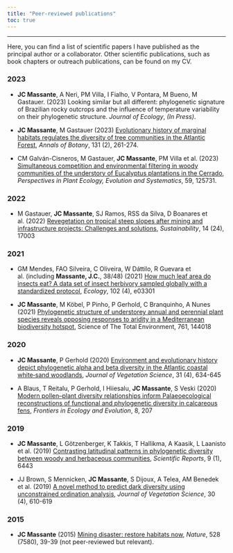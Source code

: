 ```yaml
---
title: "Peer-reviewed publications"
toc: true
---
```


------------------------------------------------------------------------

Here, you can find a list of scientific papers I have published as the principal author or a collaborator. Other scientific publications, such as book chapters or outreach publications, can be found on my CV.

### 2023

-   **JC Massante**, A Neri, PM Villa, I Fialho, V Pontara, M Bueno, M Gastauer. (2023) Looking similar but all different: phylogenetic signature of Brazilian rocky outcrops and the influence of temperature variability on their phylogenetic structure. *Journal of Ecology*, *(In Press)*.

-   **JC Massante**, M Gastauer (2023) [Evolutionary history of marginal habitats regulates the diversity of tree communities in the Atlantic Forest](https://academic.oup.com/aob/article/131/2/261/6682811), *Annals of Botany*, 131 (2), 261-274.

-   CM Galván-Cisneros, M Gastauer, **JC Massante**, PM Villa et al. (2023) [Simultaneous competition and environmental filtering in woody communities of the understory of Eucalyptus plantations in the Cerrado](https://www.sciencedirect.com/science/article/pii/S143383192300015X), *Perspectives in Plant Ecology, Evolution and Systematics*, 59, 125731.

### 2022

-   M Gastauer, **JC Massante**, SJ Ramos, RSS da Silva, D Boanares et al. (2022) [Revegetation on tropical steep slopes after mining and infrastructure projects: Challenges and solutions](https://www.mdpi.com/2071-1050/14/24/17003), *Sustainability*, 14 (24), 17003

### 2021

-   GM Mendes, FAO Silveira, C Oliveira, W Dáttilo, R Guevara et al. (including **Massante, J.C.**, 38/48) (2021) [How much leaf area do insects eat? A data set of insect herbivory sampled globally with a standardized protocol](https://esajournals.onlinelibrary.wiley.com/doi/full/10.1002/ecy.3301?campaign=wolearlyview), *Ecology*, 102 (4), e03301

-   **JC Massante**, M Köbel, P Pinho, P Gerhold, C Branquinho, A Nunes (2021) [Phylogenetic structure of understorey annual and perennial plant species reveals opposing responses to aridity in a Mediterranean biodiversity hotspot](https://www.sciencedirect.com/science/article/pii/S0048969720375495), Science of The Total Environment, 761, 144018

### 2020

-   **JC Massante**, P Gerhold (2020) [Environment and evolutionary history depict phylogenetic alpha and beta diversity in the Atlantic coastal white‐sand woodlands](https://onlinelibrary.wiley.com/doi/full/10.1111/jvs.12900), *Journal of Vegetation Science*, 31 (4), 634-645

-   A Blaus, T Reitalu, P Gerhold, I Hiiesalu, **JC Massante**, S Veski (2020) [Modern pollen--plant diversity relationships inform Palaeoecological reconstructions of functional and phylogenetic diversity in calcareous fens](https://www.frontiersin.org/articles/10.3389/fevo.2020.00207/full), *Frontiers in Ecology and Evolution*, 8, 207

### 2019

-   **JC Massante**, L Götzenberger, K Takkis, T Hallikma, A Kaasik, L Laanisto et al. (2019) [Contrasting latitudinal patterns in phylogenetic diversity between woody and herbaceous communities](https://www.nature.com/articles/s41598-019-42827-1), *Scientific Reports*, 9 (1), 6443

-   JJ Brown, S Mennicken, **JC Massante**, S Dijoux, A Telea, AM Benedek et al. (2019) [A no](https://scholar.google.com/scholar?oi=bibs&cluster=12666257638806614510&btnI=1&hl=en)[v](https://onlinelibrary.wiley.com/doi/full/10.1111/jvs.12757)[el method to predict dark diversity using unconstrained ordination analysis](https://scholar.google.com/scholar?oi=bibs&cluster=12666257638806614510&btnI=1&hl=en), *Journal of Vegetation Science*, 30 (4), 610-619

### 2015

-   **JC Massante** (2015) [Mining disaster: restore habitats now](https://www.nature.com/articles/528039c), *Nature*, 528 (7580), 39-39 (not peer-reviewed but relevant).
